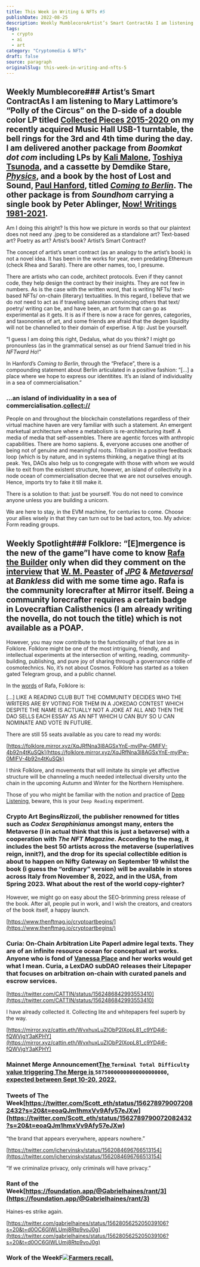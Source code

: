 ```yaml
---
title: This Week in Writing & NFTs #5
publishDate: 2022-08-25
description: Weekly MumblecoreArtist’s Smart ContractAs I am listening to Mary Lattimore’s “Polly of the Circus” on the D-side of a double color LP titled Collect......
tags:
  - crypto
  - ai
  - art
category: "Cryptomedia & NFTs"
draft: false
source: paragraph
originalSlug: this-week-in-writing-and-nfts-5
---
```


## Weekly Mumblecore### Artist’s Smart ContractAs I am listening to Mary Lattimore’s “Polly of the Circus” on the D-side of a double color LP titled [Collected Pieces 2015-2020 ](https://boomkat.com/products/collected-pieces-2015-2020)on my recently acquired Music Hall USB-1 turntable, the bell rings for the 3rd and 4th time during the day. I am delivered another package from *Boomkat dot com* including LPs by [Kali Malone](https://kalimalone.com/), [Toshiya Tsunoda](https://blacktruffle.bandcamp.com/album/landscape-and-voice), and a cassette by Demdike Stare, [*Physics*](https://boomkat.com/products/physics-85064cba-8372-4a57-a1fc-9c09c3f8892f), and a book by the host of Lost and Sound, [Paul Hanford](https://twitter.com/PaulHanford), titled [*Coming to Berlin*](https://velocitypress.uk/product/coming-to-berlin-book/#:~:text=Told%20through%20Paul%20Hanford's,Danelle%20DePicciotto%20and%20Monika%20Kruse.). The other package is from *Soundhom* carrying a single book by Peter Ablinger, [Now! Writings 1981-2021](https://www.soundohm.com/product/now-writings-1982-2021-bo).

Am I doing this alright? Is this how we picture in words so that our plaintext does not need any .jpeg to be considered as a standalone art? Text-based art? Poetry as art? Artist’s book? Artist’s Smart Contract?

The concept of artist’s smart contract (as an analogy to the artist’s book) is not a novel idea. It has been in the works for year, even predating Ethereum (check Rhea and Sarah). There are other names, too, I presume.

There are artists who can code, architect protocols. Even if they cannot code, they help design the contract by their insights. They are not few in numbers. As is the case with the written word, that is writing NFTs/ text-based NFTs/ on-chain (literary) textualities. In this regard, I believe that we do *not* need to act as if traveling salesman convincing others that text/ poetry/ writing can be, and have been, an art form that can go as experimental as it gets. It is as if there is now a race for genres, categories, and taxonomies of art, and some friends are afraid that the degen liquidity will not be channelled to their domain of expertise. A tip: Just be yourself.

“I guess I am doing this right, Dedalus, what do you think? I might go pronounless (as in the grammatical sense) as our friend Samuel tried in his *NFTward Ho*!”

In Hanford’s *Coming to Berlin*, through the “Preface”, there is a compounding statement about Berlin articulated in a positive fashion: “[…] a place where we hope to express our identitites. It’s an island of individuality in a sea of commercialisation.”

### …an island of individuality in a sea of commercialisation.[collect://](collect://)

People on and throughout the blockchain constellations regardless of their virtual machine haven are very familiar with such a statement. An emergent marketual architecture where a metabolism is re-architecturing itself. A media of media that self-assembles. There are agentic forces with anthropic capabilities. There are homo sapiens. &, everyone accuses one another of being not of genuine and meaningful roots. Tribalism in a positive feedback loop (which is by nature, and in systems thinking, a negative thing) at its peak. Yes, DAOs also help us to congregate with those with whom we would like to exit from the existent structure, however, an island of collectivity in a node ocean of commercialisation decree that we are not ourselves enough. Hence, imports try to fake it till make it.

There is a solution to that: just be yourself. You do not need to convince anyone unless you are building a unicorn.

We are here to stay, in the EVM machine, for centuries to come. Choose your allies wisely in that they can turn out to be bad actors, too. My advice: Form reading groups.

## Weekly Spotlight### Folklore: “[E]mergence is the new of the game”I have come to know [Rafa the Builder](https://twitter.com/rafathebuilder) only when did they comment on the [interview](https://jpg.mirror.xyz/eAZi6PglxjMALBw2Mk4cnJxdxPGv6Bpcr5irWZp91Wc) that [W. M. Peaster](https://linktr.ee/wmpeaster) of [*JPG*](https://jpg.space) & [*Metaversal*](https://metaversal.banklesshq.com/) at *Bankless* did with me some time ago. Rafa is the community lorecrafter at Mirror itself. Being a community lorecrafter requires a certain badge in Lovecraftian Calisthenics (I am already writing the novella, do not touch the title) which is not available as a POAP.

However, you may now contribute to the functionality of that lore as in Folklore. Folklore might be one of the most intriguing, friendly, and intellectual experiments at the intersection of writing, reading, community-building, publishing, and pure joy of sharing through a governance riddle of cosmotechnics. No, it’s not about Cosmos. Folklore has started as a token gated Telegram group, and a public channel.

In the [words](https://twitter.com/rafathebuilder) of Rafa, Folklore is:

[…] LIKE A READING CLUB BUT THE COMMUNITY DECIDES WHO THE WRITERS ARE BY VOTING FOR THEM IN A JOKEDAO CONTEST WHICH DESPITE THE NAME IS ACTUALLY NOT A JOKE AT ALL AND THEN THE DAO SELLS EACH ESSAY AS AN NFT WHICH U CAN BUY SO U CAN NOMINATE AND VOTE IN FUTURE.

There are still 55 seats available as you care to read my words:

[https://folklore.mirror.xyz/XqJRfNna3l8AGSxYnE-mylPw-0MIFV-4b92n4tKuSQk](https://folklore.mirror.xyz/XqJRfNna3l8AGSxYnE-mylPw-0MIFV-4b92n4tKuSQk)

I think Folklore, and movements that will imitate its simple yet affective structure will be channeling a much needed intellectual diversity unto the chain in the upcoming Autumn and Winter for the Northern Hemisphere.

Those of you who might be familiar with the notion and practice of [Deep Listening](https://www.deeplistening.org/), beware, this is your `Deep Reading` experiment.

### Crypto Art Begins*Rizzoli*, the publisher renowned for titles such as *Codex Seraphinianus* amongst many, enters the Metaverse (I in actual think that this is just a betaverse) with a cooperation with *The NFT Magazine*. According to the mag, it includes the best 50 artists across the metaverse (superlatives reign, innit?), and the drop for its special collectible edition is about to happen on Nifty Gateway on September 19 whilst the book (i guess the “ordinary” version) will be available in stores across Italy from November 8, 2022, and in the USA, from Spring 2023. What about the rest of the world copy-righter?

However, we might go on easy about the SEO-brimming press release of the book. After all, people put in work, and I wish the creators, and creators of the book itself, a happy launch.

[https://www.thenftmag.io/cryptoartbegins/](https://www.thenftmag.io/cryptoartbegins/)

### Curia: On-Chain Arbitration Lite PaperI admire legal texts. They are of an infinite resource ocean for conceptual art works. Anyone who is fond of [Vanessa Place](https://twitter.com/vanessaplace2?lang=en) and her works would get what I mean. Curia, a LexDAO subDAO releases their Litepaper that focuses on arbitration on-chain with curated panels and escrow services.

[https://twitter.com/CATTlN/status/1562486842993553410](https://twitter.com/CATTlN/status/1562486842993553410)

I have already collected it. Collecting lite and whitepapers feel superb by the way.

[https://mirror.xyz/cattin.eth/WvxhuxLuZIObP2lXopL81_c9YD4j6-fQWVjgY3aKPHY](https://mirror.xyz/cattin.eth/WvxhuxLuZIObP2lXopL81_c9YD4j6-fQWVjgY3aKPHY)

### Mainnet Merge Announcement[The ](https://blog.ethereum.org/2022/08/24/mainnet-merge-announcement/)`Terminal Total Difficulty`[ value triggering The Merge is ]()`58750000000000000000000`[, expected between **Sept 10-20, 2022**.]()

### Tweets of The Week[https://twitter.com/Scott_eth/status/1562789790072082432?s=20&t=eoaQJm1hmxVv9Afy57eJXw](https://twitter.com/Scott_eth/status/1562789790072082432?s=20&t=eoaQJm1hmxVv9Afy57eJXw)

“the brand that appears everywhere, appears nowhere.”

[https://twitter.com/jchervinsky/status/1562084696766513154](https://twitter.com/jchervinsky/status/1562084696766513154)

“If we criminalize privacy, only criminals will have privacy.”

### Rant of the Week[https://foundation.app/@Gabrielhaines/rant/3](https://foundation.app/@Gabrielhaines/rant/3)

Haines-es strike again.

[https://twitter.com/gabrielhaines/status/1562805625205039106?s=20&t=d0OC6GlWLUmj8Rtp9voJ0g](https://twitter.com/gabrielhaines/status/1562805625205039106?s=20&t=d0OC6GlWLUmj8Rtp9voJ0g)

### Work of the WeekF![](https://storage.googleapis.com/papyrus_images/2cd62f01beedfdbc1512e0e91dba2a6a.png)[Farmers recall.](https://superrare.com/0xfe9d2a29b06f3577fc1165d75d73cac8505325e0/heaven-1)